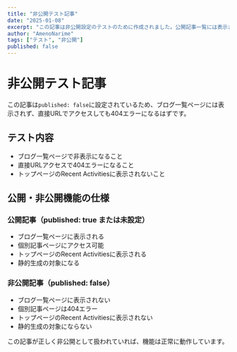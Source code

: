 ```yaml
---
title: "非公開テスト記事"
date: "2025-01-08"
excerpt: "この記事は非公開設定のテストのために作成されました。公開記事一覧には表示されないはずです。"
author: "AmenoNarime"
tags: ["テスト", "非公開"]
published: false
---
```


# 非公開テスト記事

この記事は`published: false`に設定されているため、ブログ一覧ページには表示されず、直接URLでアクセスしても404エラーになるはずです。

## テスト内容

- ブログ一覧ページで非表示になること
- 直接URLアクセスで404エラーになること
- トップページのRecent Activitiesに表示されないこと

## 公開・非公開機能の仕様

### 公開記事（published: true または未設定）
- ブログ一覧ページに表示される
- 個別記事ページにアクセス可能
- トップページのRecent Activitiesに表示される
- 静的生成の対象になる

### 非公開記事（published: false）
- ブログ一覧ページに表示されない
- 個別記事ページは404エラー
- トップページのRecent Activitiesに表示されない
- 静的生成の対象にならない

この記事が正しく非公開として扱われていれば、機能は正常に動作しています。
